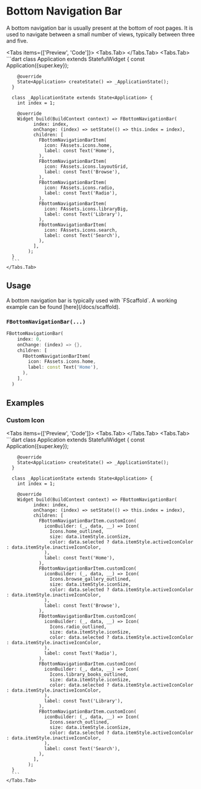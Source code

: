 
# Bottom Navigation Bar
A bottom navigation bar is usually present at the bottom of root pages.
It is used to navigate between a small number of views, typically between three and five.

<LinkBadgeGroup>
    <LinkBadge label="API Reference" href="https://pub.dev/documentation/forui/latest/forui.widgets.bottom_navigation_bar/forui.widgets.bottom_navigation_bar-library.html"/>
</LinkBadgeGroup>

<Tabs items={['Preview', 'Code']}>
    <Tabs.Tab>
        <Widget name='bottom-navigation-bar' query={{}}/>
    </Tabs.Tab>
    <Tabs.Tab>
      ```dart
      class Application extends StatefulWidget {
        const Application({super.key});

        @override
        State<Application> createState() => _ApplicationState();
      }

      class _ApplicationState extends State<Application> {
        int index = 1;

        @override
        Widget build(BuildContext context) => FBottomNavigationBar(
              index: index,
              onChange: (index) => setState(() => this.index = index),
              children: [
                FBottomNavigationBarItem(
                  icon: FAssets.icons.home,
                  label: const Text('Home'),
                ),
                FBottomNavigationBarItem(
                  icon: FAssets.icons.layoutGrid,
                  label: const Text('Browse'),
                ),
                FBottomNavigationBarItem(
                  icon: FAssets.icons.radio,
                  label: const Text('Radio'),
                ),
                FBottomNavigationBarItem(
                  icon: FAssets.icons.libraryBig,
                  label: const Text('Library'),
                ),
                FBottomNavigationBarItem(
                  icon: FAssets.icons.search,
                  label: const Text('Search'),
                ),
              ],
            );
      }
      ```
    </Tabs.Tab>
</Tabs>

## Usage

<Callout type="info">
    A bottom navigation bar is typically used with `FScaffold`. A working example can be found [here](/docs/scaffold).
</Callout>

### `FBottomNavigationBar(...)`

```dart
FBottomNavigationBar(
    index: 0,
    onChange: (index) => {},
    children: [
      FBottomNavigationBarItem(
        icon: FAssets.icons.home,
        label: const Text('Home'),
      ),
    ],
  )
```

## Examples

### Custom Icon

<Tabs items={['Preview', 'Code']}>
    <Tabs.Tab>
        <Widget name='bottom-navigation-bar' variant='custom'/>
    </Tabs.Tab>
    <Tabs.Tab>
      ```dart
      class Application extends StatefulWidget {
        const Application({super.key});

        @override
        State<Application> createState() => _ApplicationState();
      }

      class _ApplicationState extends State<Application> {
        int index = 1;

        @override
        Widget build(BuildContext context) => FBottomNavigationBar(
              index: index,
              onChange: (index) => setState(() => this.index = index),
              children: [
                FBottomNavigationBarItem.customIcon(
                  iconBuilder: (_, data, __) => Icon(
                    Icons.home_outlined,
                    size: data.itemStyle.iconSize,
                    color: data.selected ? data.itemStyle.activeIconColor : data.itemStyle.inactiveIconColor,
                  ),
                  label: const Text('Home'),
                ),
                FBottomNavigationBarItem.customIcon(
                  iconBuilder: (_, data, __) => Icon(
                    Icons.browse_gallery_outlined,
                    size: data.itemStyle.iconSize,
                    color: data.selected ? data.itemStyle.activeIconColor : data.itemStyle.inactiveIconColor,
                  ),
                  label: const Text('Browse'),
                ),
                FBottomNavigationBarItem.customIcon(
                  iconBuilder: (_, data, __) => Icon(
                    Icons.radio_outlined,
                    size: data.itemStyle.iconSize,
                    color: data.selected ? data.itemStyle.activeIconColor : data.itemStyle.inactiveIconColor,
                  ),
                  label: const Text('Radio'),
                ),
                FBottomNavigationBarItem.customIcon(
                  iconBuilder: (_, data, __) => Icon(
                    Icons.library_books_outlined,
                    size: data.itemStyle.iconSize,
                    color: data.selected ? data.itemStyle.activeIconColor : data.itemStyle.inactiveIconColor,
                  ),
                  label: const Text('Library'),
                ),
                FBottomNavigationBarItem.customIcon(
                  iconBuilder: (_, data, __) => Icon(
                    Icons.search_outlined,
                    size: data.itemStyle.iconSize,
                    color: data.selected ? data.itemStyle.activeIconColor : data.itemStyle.inactiveIconColor,
                  ),
                  label: const Text('Search'),
                ),
              ],
            );
      }
      ```
    </Tabs.Tab>
</Tabs>
